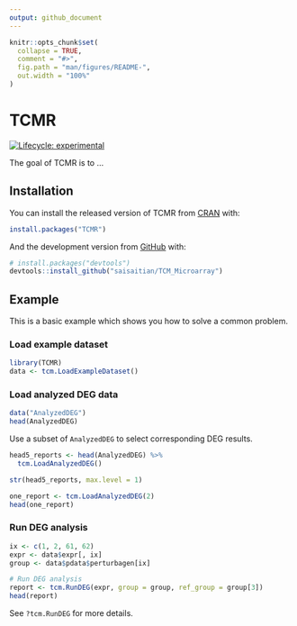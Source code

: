 ```yaml
---
output: github_document
---
```


<!-- README.md is generated from README.Rmd. Please edit that file -->

```r
knitr::opts_chunk$set(
  collapse = TRUE,
  comment = "#>",
  fig.path = "man/figures/README-",
  out.width = "100%"
)
```

# TCMR

<!-- badges: start -->
[![Lifecycle: experimental](https://img.shields.io/badge/lifecycle-experimental-orange.svg)](https://www.tidyverse.org/lifecycle/#experimental)
<!-- badges: end -->

The goal of TCMR is to ...

## Installation

You can install the released version of TCMR from [CRAN](https://CRAN.R-project.org) with:

``` r
install.packages("TCMR")
```

And the development version from [GitHub](https://github.com/) with:

``` r
# install.packages("devtools")
devtools::install_github("saisaitian/TCM_Microarray")
```
## Example

This is a basic example which shows you how to solve a common problem.

### Load example dataset

```r
library(TCMR)
data <- tcm.LoadExampleDataset()
```

### Load analyzed DEG data

```r
data("AnalyzedDEG")
head(AnalyzedDEG)
```

Use a subset of `AnalyzedDEG` to select corresponding DEG results.

```r
head5_reports <- head(AnalyzedDEG) %>% 
  tcm.LoadAnalyzedDEG()

str(head5_reports, max.level = 1)
```

```r
one_report <- tcm.LoadAnalyzedDEG(2)
head(one_report)
```

### Run DEG analysis

```r
ix <- c(1, 2, 61, 62)
expr <- data$expr[, ix]
group <- data$pdata$perturbagen[ix]

# Run DEG analysis
report <- tcm.RunDEG(expr, group = group, ref_group = group[3])
head(report)
```


See `?tcm.RunDEG` for more details.
